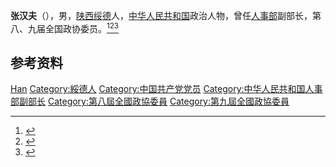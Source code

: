 '''张汉夫'''（{{bd|1930年|1月|}}），男，[[陕西|陕西]][[绥德|绥德]]人，[[中华人民共和国|中华人民共和国]]政治人物，曾任[[中华人民共和国人事部|人事部]]副部长，第八、九届全国政协委员。<ref>{{Cite book|title=历届全国政协委员人名辞典|author=|publisher=中国国际广播出版社|year=1996|isbn=9787507813746|location=北京|pages=286}}</ref><ref>{{Cite book|title=中华人民共和国职官志|author=何虎生, 李耀东, 向常福主编|publisher=中国社会出版社|year=2003|isbn=9787800883934|location=北京|pages=}}</ref><ref>{{Cite web|title=张汉夫|url=http://www.sxycwyh.com/ycrw/ztyc/zhfsxsdeqycr.html|accessdate=2020-12-11|work=陕西省英才委员会}}</ref>

== 参考资料 ==
{{reflist}}

{{中国人物小作品}}

{{Authority control}}
{{DEFAULTSORT:Zhang张}}
[[Category:张姓|Han]]
[[Category:綏德人|Category:綏德人]]
[[Category:中国共产党党员|Category:中国共产党党员]]
[[Category:中华人民共和国人事部副部长|Category:中华人民共和国人事部副部长]]
[[Category:第八屆全國政協委員|Category:第八屆全國政協委員]]
[[Category:第九屆全國政協委員|Category:第九屆全國政協委員]]